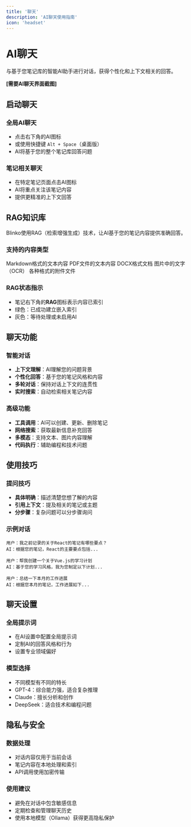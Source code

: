```yaml
---
title: '聊天'
description: 'AI聊天使用指南'
icon: 'headset'
---
```


# AI聊天

与基于您笔记库的智能AI助手进行对话，获得个性化和上下文相关的回答。

**[需要AI聊天界面截图]**

## 启动聊天

### 全局AI聊天
- 点击右下角的AI图标
- 或使用快捷键 `Alt + Space`（桌面版）
- AI将基于您的整个笔记库回答问题

### 笔记相关聊天
- 在特定笔记页面点击AI图标
- AI将重点关注该笔记内容
- 提供更精准的上下文回答

## RAG知识库

Blinko使用RAG（检索增强生成）技术，让AI基于您的笔记内容提供准确回答。

### 支持的内容类型

<CardGroup>
  <Card title="文本笔记" icon="file-text" horizontal>
    Markdown格式的文本内容
  </Card>
  <Card title="PDF文档" icon="file-pdf" horizontal>
    PDF文件的文本内容
  </Card>
  <Card title="Word文档" icon="file-doc" horizontal>
    DOCX格式文档
  </Card>
  <Card title="图片" icon="image" horizontal>
    图片中的文字（OCR）
  </Card>
  <Card title="附件" icon="paperclip" horizontal>
    各种格式的附件文件
  </Card>
</CardGroup>

### RAG状态指示
- 笔记右下角的**RAG**图标表示内容已索引
- 绿色：已成功建立嵌入索引
- 灰色：等待处理或未启用AI

## 聊天功能

### 智能对话
- **上下文理解**：AI理解您的问题背景
- **个性化回答**：基于您的笔记风格和内容
- **多轮对话**：保持对话上下文的连贯性
- **实时搜索**：自动检索相关笔记内容

### 高级功能
- **工具调用**：AI可以创建、更新、删除笔记
- **网络搜索**：获取最新信息补充回答
- **多模态**：支持文本、图片内容理解
- **代码执行**：辅助编程和技术问题

## 使用技巧

### 提问技巧
- **具体明确**：描述清楚您想了解的内容
- **引用上下文**：提及相关的笔记或主题
- **分步骤**：复杂问题可以分步骤询问

### 示例对话
```
用户：我之前记录的关于React的笔记有哪些要点？
AI：根据您的笔记，React的主要要点包括...

用户：帮我创建一个关于Vue.js的学习计划
AI：基于您的学习风格，我为您制定以下计划...

用户：总结一下本月的工作进展
AI：根据您本月的笔记，工作进展如下...
```

## 聊天设置

### 全局提示词
- 在AI设置中配置全局提示词
- 定制AI的回答风格和行为
- 设置专业领域偏好

### 模型选择
- 不同模型有不同的特长
- GPT-4：综合能力强，适合复杂推理
- Claude：擅长分析和创作
- DeepSeek：适合技术和编程问题

## 隐私与安全

### 数据处理
- 对话内容仅用于当前会话
- 笔记内容在本地处理和索引
- API调用使用加密传输

### 使用建议
- 避免在对话中包含敏感信息
- 定期检查和管理聊天历史
- 使用本地模型（Ollama）获得更高隐私保护
